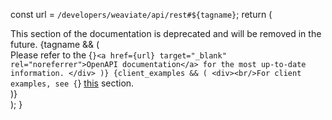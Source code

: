 
  const url = `/developers/weaviate/api/rest#${tagname}`;
  return (
    <div>
      <Admonition type="caution">
        This section of the documentation is deprecated and will be removed in the future.
        {tagname && (
          <div>Please refer to the {``}<a href={url} target="_blank" rel="noreferrer">OpenAPI documentation</a> for the most up-to-date information.
          </div>
        )}
        {client_examples && (
          <div><br/>For client examples, see {``}
            <a href={client_examples} target="_blank" rel="noreferrer">this</a> section.
          </div>
        )}
      </Admonition>
    </div>
  );
}
